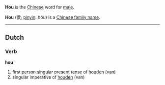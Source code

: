 <!--{{move to Wiktionary}}-->

'''Hou''' is the [[Chinese language|Chinese]] word for [[male]].

'''Hou''' (&#20399;; [[pinyin]]: hóu) is a [[Chinese family name]].

{{stub}}

----
==Dutch==
===Verb===
'''hou'''

# first person singular present tense of [[houden]] (van)
# singular imperative of [[houden]] (van)